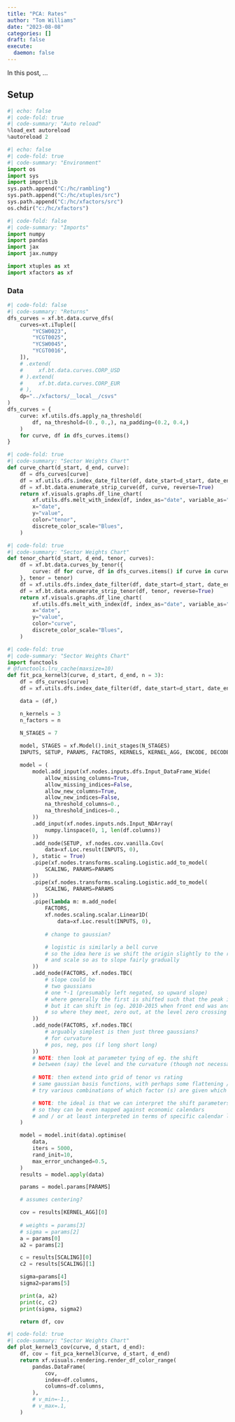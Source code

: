 ```yaml
---
title: "PCA: Rates"
author: "Tom Williams"
date: "2023-08-08"
categories: []
draft: false
execute:
  daemon: false
---
```


In this post, ...

## Setup

```python
#| echo: false
#| code-fold: true
#| code-summary: "Auto reload"
%load_ext autoreload
%autoreload 2
```

```python
#| echo: false
#| code-fold: true
#| code-summary: "Environment"
import os
import sys
import importlib
sys.path.append("C:/hc/rambling")
sys.path.append("C:/hc/xtuples/src")
sys.path.append("C:/hc/xfactors/src")
os.chdir("c:/hc/xfactors")
```

```python
#| code-fold: false
#| code-summary: "Imports"
import numpy
import pandas
import jax
import jax.numpy

import xtuples as xt
import xfactors as xf
```

### Data

```python
#| code-fold: false
#| code-summary: "Returns"
dfs_curves = xf.bt.data.curve_dfs(
    curves=xt.iTuple([
        "YCSW0023",
        "YCGT0025",
        "YCSW0045",
        "YCGT0016",
    ]),
    # .extend(
    #     xf.bt.data.curves.CORP_USD
    # ).extend(
    #     xf.bt.data.curves.CORP_EUR
    # ),
    dp="../xfactors/__local__/csvs"
)
dfs_curves = {
    curve: xf.utils.dfs.apply_na_threshold(
        df, na_threshold=(0., 0.,), na_padding=(0.2, 0.4,)
    )
    for curve, df in dfs_curves.items()
}
```


```python
#| code-fold: true
#| code-summary: "Sector Weights Chart"
def curve_chart(d_start, d_end, curve):
    df = dfs_curves[curve]
    df = xf.utils.dfs.index_date_filter(df, date_start=d_start, date_end=d_end)
    df = xf.bt.data.enumerate_strip_curve(df, curve, reverse=True)
    return xf.visuals.graphs.df_line_chart(
        xf.utils.dfs.melt_with_index(df, index_as="date", variable_as="tenor"),
        x="date",
        y="value",
        color="tenor",
        discrete_color_scale="Blues",
    )
```

```python
#| code-fold: true
#| code-summary: "Sector Weights Chart"
def tenor_chart(d_start, d_end, tenor, curves):
    df = xf.bt.data.curves_by_tenor({
        curve: df for curve, df in dfs_curves.items() if curve in curves
    }, tenor = tenor)
    df = xf.utils.dfs.index_date_filter(df, date_start=d_start, date_end=d_end)
    df = xf.bt.data.enumerate_strip_tenor(df, tenor, reverse=True)
    return xf.visuals.graphs.df_line_chart(
        xf.utils.dfs.melt_with_index(df, index_as="date", variable_as="curve"),
        x="date",
        y="value",
        color="curve",
        discrete_color_scale="Blues",
    )
```

```python
#| code-fold: true
#| code-summary: "Sector Weights Chart"
import functools
# @functools.lru_cache(maxsize=10)
def fit_pca_kernel3(curve, d_start, d_end, n = 3):
    df = dfs_curves[curve]
    df = xf.utils.dfs.index_date_filter(df, date_start=d_start, date_end=d_end)

    data = (df,)

    n_kernels = 3
    n_factors = n
    
    N_STAGES = 7

    model, STAGES = xf.Model().init_stages(N_STAGES)
    INPUTS, SETUP, PARAMS, FACTORS, KERNELS, KERNEL_AGG, ENCODE, DECODE = STAGES

    model = (
        model.add_input(xf.nodes.inputs.dfs.Input_DataFrame_Wide(
            allow_missing_columns=True,
            allow_missing_indices=False,
            allow_new_columns=True,
            allow_new_indices=False,
            na_threshold_columns=0.,
            na_threshold_indices=0.,
        ))
        .add_input(xf.nodes.inputs.nds.Input_NDArray(
            numpy.linspace(0, 1, len(df.columns))
        ))
        .add_node(SETUP, xf.nodes.cov.vanilla.Cov(
            data=xf.Loc.result(INPUTS, 0),
        ), static = True)
        .pipe(xf.nodes.transforms.scaling.Logistic.add_to_model(
            SCALING, PARAMS=PARAMS
        ))
        .pipe(xf.nodes.transforms.scaling.Logistic.add_to_model(
            SCALING, PARAMS=PARAMS
        ))
        .pipe(lambda m: m.add_node(
            FACTORS,
            xf.nodes.scaling.scalar.Linear1D(
                data=xf.Loc.result(INPUTS, 0),
            
            # change to gaussian?

            # logistic is similarly a bell curve
            # so the idea here is we shift the origin slightly to the right
            # and scale so as to slope fairly gradually
        ))
        .add_node(FACTORS, xf.nodes.TBC(
            # slope could be 
            # two gaussians
            # one *-1 (presumably left negated, so upward slope)
            # where generally the first is shifted such that the peak is outside of range
            # but it can shift in (eg. 2010-2015 when front end was anchored, so level moves were further out in the curve)
            # so where they meet, zero out, at the level zero crossing point
        ))
        .add_node(FACTORS, xf.nodes.TBC(
            # arguably simplest is then just three gaussians?
            # for curvature
            # pos, neg, pos (if long short long)
        ))
        # NOTE: then look at parameter tying of eg. the shift
        # between (say) the level and the curvature (though not necessarily: see 10-15)
        
        # NOTE: then extend into grid of tenor vs rating
        # same gaussian basis functions, with perhaps some flattening / constraint
        # try various combinations of which factor (s) are given which tenor / rating

        # NOTE: the ideal is that we can interpret the shift parameters in time terms
        # so they can be even mapped against economic calendars
        # and / or at least interpreted in terms of specific calendar locations
    )

    model = model.init(data).optimise(
        data,
        iters = 5000,
        rand_init=10, 
        max_error_unchanged=0.5,
    )
    results = model.apply(data)

    params = model.params[PARAMS]

    # assumes centering?

    cov = results[KERNEL_AGG][0]
    
    # weights = params[3]
    # sigma = params[2]
    a = params[0]
    a2 = params[2]

    c = results[SCALING][0]
    c2 = results[SCALING][1]

    sigma=params[4]
    sigma2=params[5]

    print(a, a2)
    print(c, c2)
    print(sigma, sigma2)

    return df, cov
```

```python
#| code-fold: true
#| code-summary: "Sector Weights Chart"
def plot_kernel3_cov(curve, d_start, d_end):
    df, cov = fit_pca_kernel3(curve, d_start, d_end)
    return xf.visuals.rendering.render_df_color_range(
        pandas.DataFrame(
            cov,
            index=df.columns,
            columns=df.columns,
        ),
        # v_min=-1.,
        # v_max=.1,
    )
```